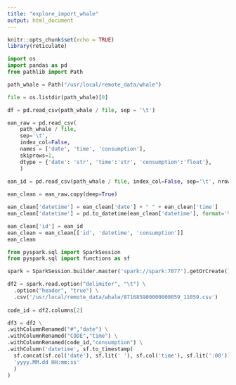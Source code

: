 ```yaml
---
title: "explore_import_whale"
output: html_document
---
```


```r
knitr::opts_chunk$set(echo = TRUE)
library(reticulate)
```

```python
import os
import pandas as pd
from pathlib import Path
```

```python
path_whale = Path("/usr/local/remote_data/whale")
```

```python
file = os.listdir(path_whale)[0]

df = pd.read_csv(path_whale / file, sep = '\t')

```

```python
ean_raw = pd.read_csv(
    path_whale / file,
    sep='\t',
    index_col=False,
    names = ['date', 'time', 'consumption'],
    skiprows=1,
    dtype = {'date': 'str', 'time':'str', 'consumption':'float'},
    )
    
ean_id = pd.read_csv(path_whale / file, index_col=False, sep='\t', nrows=0).columns.tolist()[2]

ean_clean = ean_raw.copy(deep=True)

ean_clean['datetime'] = ean_clean['date'] + " " + ean_clean['time']
ean_clean['datetime'] = pd.to_datetime(ean_clean['datetime'], format='%Y.%m.%d %H:%M', utc = True)

ean_clean['id'] = ean_id
ean_clean = ean_clean[['id', 'datetime', 'consumption']]
ean_clean
```

```python
from pyspark.sql import SparkSession
from pyspark.sql import functions as sf
```

```python
spark = SparkSession.builder.master('spark://spark:7077').getOrCreate()
```
```python
df2 = spark.read.option("delimiter", "\t") \
  .option("header", "true") \
  .csv('/usr/local/remote_data/whale/871685900000000059_11059.csv')
  
code_id = df2.columns[2]

df3 = df2 \
.withColumnRenamed("#","date") \
.withColumnRenamed("CODE","time") \
.withColumnRenamed(code_id,"consumption") \
.withColumn('datetime', sf.to_timestamp(
  sf.concat(sf.col('date'), sf.lit(' '), sf.col('time'), sf.lit(':00')),
  'yyyy.MM.dd HH:mm:ss'
  )
)
  
```


